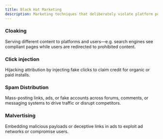 ```yaml
---
title: Black Hat Marketing
description: Marketing techniques that deliberately violate platform policies, ethical standards, or legal boundaries to gain visibility, manipulate perception, or acquire users.
---
```


### Cloaking

Serving different content to platforms and users—e.g. search engines see compliant pages while users are redirected to prohibited content.


<Card
    href="/strategies/social-proof-manipulation"
    title="Fake Engagement"
    description="Generating fake likes, followers, reviews, or comments to simulate popularity and social proof."
    tag="New"
/>

### Click injection

Hijacking attribution by injecting fake clicks to claim credit for organic or paid installs.

### Spam Distribution

Mass-posting links, ads, or fake accounts across forums, comments, or messaging systems to drive traffic or disrupt competitors.

### Malvertising

Embedding malicious payloads or deceptive links in ads to exploit ad networks or compromise users.
